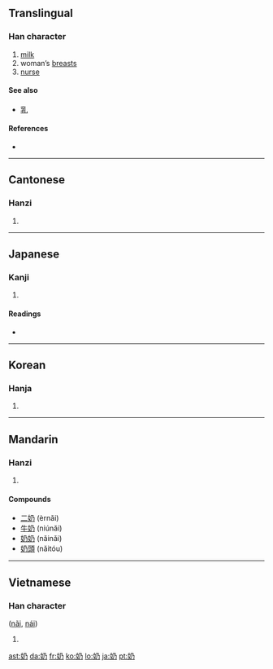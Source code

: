 {{also|嬭}}
==Translingual==

===Han character===
{{Han char|rn=38|rad=女|as=02|sn=5|four=4742<sub>7</sub>|canj=女弓竹尸 (VNHS)|ids=⿰[[女]][[乃]]}}

# [[milk]]
# woman’s [[breast]]s
# [[nurse]]

====See also====
* [[乳]]

====References====
* {{Han ref|kx=0255.021|dkj=06043|dj=0518.030|hdz=21024.060|uh=5976|ud=22902|bh=A5A4|bd=42404}}

----

==Cantonese==

===Hanzi===
{{yue-hanzi|jyut=|y=naai5}}

# {{defn|Cantonese|sort=女02}}

----

==Japanese==

===Kanji===
{{ja-kanji|grade=|rs=女02}}

# {{defn|Japanese}}

====Readings====
* {{ja-readings|on=[[だい]] (dai), [[ね]] (ne), [[ない]] (nai)|kun=[[ちち]] (chichi), [[はぐくむ]] (hagukumu)}}

----

==Korean==

===Hanja===
{{ko-hanja|hangeul=내|rv=nae|mr=nae}}

# {{defn|Korean|sort=女02}}

----

==Mandarin==

===Hanzi===
{{cmn-hanzi|pin=[[nǎi]] ([[nai3]])|wg=nai<sup>3</sup>}}

# {{defn|Mandarin|sort=女02}}

====Compounds====
*[[二奶]] (èrnǎi)
*[[牛奶]] (niúnăi)
*[[奶奶]] (nǎinǎi)
*[[奶頭]] (nǎitóu)

----

==Vietnamese==

===Han character===
{{infl|vi|han character|sc=Hant}}{{vi-attention|may need inflection template}} ([[nãi]], [[nái]])

# {{defn|Vietnamese}}

[[ast:奶]]
[[da:奶]]
[[fr:奶]]
[[ko:奶]]
[[lo:奶]]
[[ja:奶]]
[[pt:奶]]